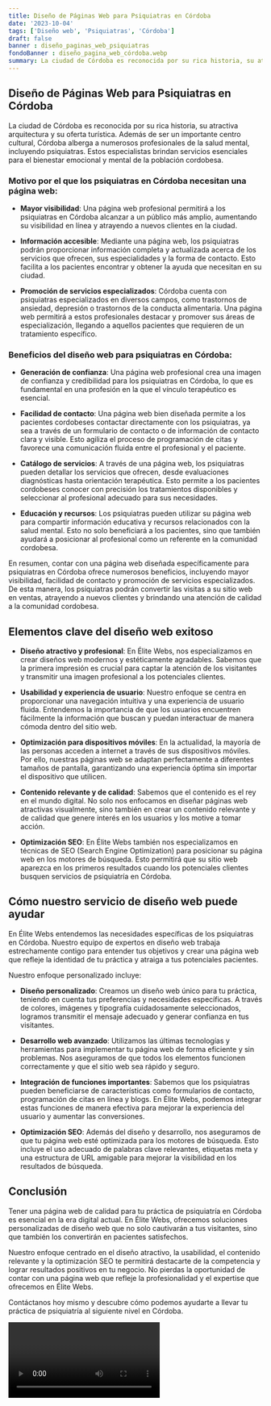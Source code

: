 ```yaml
---
title: Diseño de Páginas Web para Psiquiatras en Córdoba
date: '2023-10-04'
tags: ['Diseño web', 'Psiquiatras', 'Córdoba']
draft: false
banner : diseño_paginas_web_psiquiatras
fondoBanner : diseño_pagina_web_córdoba.webp
summary: La ciudad de Córdoba es reconocida por su rica historia, su atractiva arquitectura y su oferta turística. Además de ser un importante centro cultural, Córdoba alberga a numerosos profesionales de la salud mental, incluyendo psiquiatras. Estos especialistas brindan servicios esenciales para el bienestar emocional y mental de la población cordobesa.
---
```


## Diseño de Páginas Web para Psiquiatras en Córdoba

La ciudad de Córdoba es reconocida por su rica historia, su atractiva arquitectura y su oferta turística. Además de ser un importante centro cultural, Córdoba alberga a numerosos profesionales de la salud mental, incluyendo psiquiatras. Estos especialistas brindan servicios esenciales para el bienestar emocional y mental de la población cordobesa.

### Motivo por el que los psiquiatras en Córdoba necesitan una página web:

- **Mayor visibilidad**: Una página web profesional permitirá a los psiquiatras en Córdoba alcanzar a un público más amplio, aumentando su visibilidad en línea y atrayendo a nuevos clientes en la ciudad.

- **Información accesible**: Mediante una página web, los psiquiatras podrán proporcionar información completa y actualizada acerca de los servicios que ofrecen, sus especialidades y la forma de contacto. Esto facilita a los pacientes encontrar y obtener la ayuda que necesitan en su ciudad.

- **Promoción de servicios especializados**: Córdoba cuenta con psiquiatras especializados en diversos campos, como trastornos de ansiedad, depresión o trastornos de la conducta alimentaria. Una página web permitirá a estos profesionales destacar y promover sus áreas de especialización, llegando a aquellos pacientes que requieren de un tratamiento específico.

### Beneficios del diseño web para psiquiatras en Córdoba:

- **Generación de confianza**: Una página web profesional crea una imagen de confianza y credibilidad para los psiquiatras en Córdoba, lo que es fundamental en una profesión en la que el vínculo terapéutico es esencial.

- **Facilidad de contacto**: Una página web bien diseñada permite a los pacientes cordobeses contactar directamente con los psiquiatras, ya sea a través de un formulario de contacto o de información de contacto clara y visible. Esto agiliza el proceso de programación de citas y favorece una comunicación fluida entre el profesional y el paciente.

- **Catálogo de servicios**: A través de una página web, los psiquiatras pueden detallar los servicios que ofrecen, desde evaluaciones diagnósticas hasta orientación terapéutica. Esto permite a los pacientes cordobeses conocer con precisión los tratamientos disponibles y seleccionar al profesional adecuado para sus necesidades.

- **Educación y recursos**: Los psiquiatras pueden utilizar su página web para compartir información educativa y recursos relacionados con la salud mental. Esto no solo beneficiará a los pacientes, sino que también ayudará a posicionar al profesional como un referente en la comunidad cordobesa.

En resumen, contar con una página web diseñada específicamente para psiquiatras en Córdoba ofrece numerosos beneficios, incluyendo mayor visibilidad, facilidad de contacto y promoción de servicios especializados. De esta manera, los psiquiatras podrán convertir las visitas a su sitio web en ventas, atrayendo a nuevos clientes y brindando una atención de calidad a la comunidad cordobesa.

<GifSeo />

<Cta />

## Elementos clave del diseño web exitoso

- **Diseño atractivo y profesional**: En Élite Webs, nos especializamos en crear diseños web modernos y estéticamente agradables. Sabemos que la primera impresión es crucial para captar la atención de los visitantes y transmitir una imagen profesional a los potenciales clientes.

- **Usabilidad y experiencia de usuario**: Nuestro enfoque se centra en proporcionar una navegación intuitiva y una experiencia de usuario fluida. Entendemos la importancia de que los usuarios encuentren fácilmente la información que buscan y puedan interactuar de manera cómoda dentro del sitio web.

- **Optimización para dispositivos móviles**: En la actualidad, la mayoría de las personas acceden a internet a través de sus dispositivos móviles. Por ello, nuestras páginas web se adaptan perfectamente a diferentes tamaños de pantalla, garantizando una experiencia óptima sin importar el dispositivo que utilicen.

- **Contenido relevante y de calidad**: Sabemos que el contenido es el rey en el mundo digital. No solo nos enfocamos en diseñar páginas web atractivas visualmente, sino también en crear un contenido relevante y de calidad que genere interés en los usuarios y los motive a tomar acción.

- **Optimización SEO**: En Élite Webs también nos especializamos en técnicas de SEO (Search Engine Optimization) para posicionar su página web en los motores de búsqueda. Esto permitirá que su sitio web aparezca en los primeros resultados cuando los potenciales clientes busquen servicios de psiquiatría en Córdoba.

## Cómo nuestro servicio de diseño web puede ayudar

En Élite Webs entendemos las necesidades específicas de los psiquiatras en Córdoba. Nuestro equipo de expertos en diseño web trabaja estrechamente contigo para entender tus objetivos y crear una página web que refleje la identidad de tu práctica y atraiga a tus potenciales pacientes.

Nuestro enfoque personalizado incluye:

- **Diseño personalizado**: Creamos un diseño web único para tu práctica, teniendo en cuenta tus preferencias y necesidades específicas. A través de colores, imágenes y tipografía cuidadosamente seleccionados, logramos transmitir el mensaje adecuado y generar confianza en tus visitantes.

- **Desarrollo web avanzado**: Utilizamos las últimas tecnologías y herramientas para implementar tu página web de forma eficiente y sin problemas. Nos aseguramos de que todos los elementos funcionen correctamente y que el sitio web sea rápido y seguro.

- **Integración de funciones importantes**: Sabemos que los psiquiatras pueden beneficiarse de características como formularios de contacto, programación de citas en línea y blogs. En Élite Webs, podemos integrar estas funciones de manera efectiva para mejorar la experiencia del usuario y aumentar las conversiones.

- **Optimización SEO**: Además del diseño y desarrollo, nos aseguramos de que tu página web esté optimizada para los motores de búsqueda. Esto incluye el uso adecuado de palabras clave relevantes, etiquetas meta y una estructura de URL amigable para mejorar la visibilidad en los resultados de búsqueda.

## Conclusión

Tener una página web de calidad para tu práctica de psiquiatría en Córdoba es esencial en la era digital actual. En Élite Webs, ofrecemos soluciones personalizadas de diseño web que no solo cautivarán a tus visitantes, sino que también los convertirán en pacientes satisfechos.

Nuestro enfoque centrado en el diseño atractivo, la usabilidad, el contenido relevante y la optimización SEO te permitirá destacarte de la competencia y lograr resultados positivos en tu negocio. No pierdas la oportunidad de contar con una página web que refleje la profesionalidad y el expertise que ofrecemos en Élite Webs.

Contáctanos hoy mismo y descubre cómo podemos ayudarte a llevar tu práctica de psiquiatría al siguiente nivel en Córdoba.

<Video />

<CtaBot job='Psiquiatras' city='Córdoba'/>

<Gmaps query='Córdoba+españa+maps' />